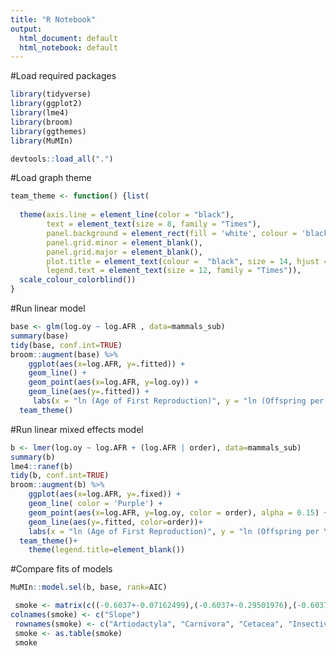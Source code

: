 ```yaml
---
title: "R Notebook"
output:
  html_document: default
  html_notebook: default
---
```


#Load required packages
```r
library(tidyverse)
library(ggplot2)
library(lme4)
library(broom)
library(ggthemes)
library(MuMIn)

devtools::load_all(".")
```

#Load graph theme
```r
team_theme <- function() {list(
  
  theme(axis.line = element_line(color = "black"),
        text = element_text(size = 8, family = "Times"),
        panel.background = element_rect(fill = 'white', colour = 'black'),
        panel.grid.minor = element_blank(),
        panel.grid.major = element_blank(),
        plot.title = element_text(colour =  "black", size = 14, hjust = 0.5),
        legend.text = element_text(size = 12, family = "Times")),
  scale_colour_colorblind())
}
```
#Run linear model
```r
base <- glm(log.oy ~ log.AFR , data=mammals_sub)
summary(base)
tidy(base, conf.int=TRUE)
broom::augment(base) %>%
    ggplot(aes(x=log.AFR, y=.fitted)) +
    geom_line() +
    geom_point(aes(x=log.AFR, y=log.oy)) +
    geom_line(aes(y=.fitted)) +
     labs(x = "ln (Age of First Reproduction)", y = "ln (Offspring per Year)")+
  team_theme()
```
#Run linear mixed effects model
```r
b <- lmer(log.oy ~ log.AFR + (log.AFR | order), data=mammals_sub)
summary(b)
lme4::ranef(b)
tidy(b, conf.int=TRUE)
broom::augment(b) %>%
    ggplot(aes(x=log.AFR, y=.fixed)) +
    geom_line( color = 'Purple') +
    geom_point(aes(x=log.AFR, y=log.oy, color = order), alpha = 0.15) +
    geom_line(aes(y=.fitted, color=order))+
    labs(x = "ln (Age of First Reproduction)", y = "ln (Offspring per Year)")+
  team_theme()+
    theme(legend.title=element_blank())

```




#Compare fits of models
```r
MuMIn::model.sel(b, base, rank=AIC)
```

```r
 smoke <- matrix(c((-0.6037+-0.07162499),(-0.6037+-0.29501976),(-0.6037+-0.11174519),(-0.6037+ 0.25183326),(-0.6037+0.42672130),(-0.6037+-0.28274597),(-0.6037+0.08258135)),ncol=1,byrow=TRUE)
colnames(smoke) <- c("Slope")
 rownames(smoke) <- c("Artiodactyla", "Carnivora", "Cetacea", "Insectivora", "Lagomopha", "Primates", "Rodentia")
 smoke <- as.table(smoke)
 smoke
```

